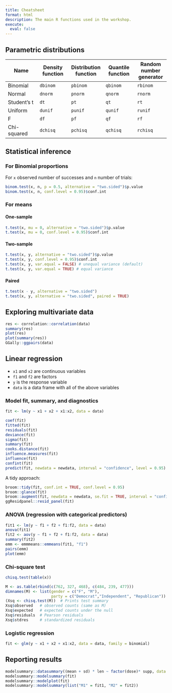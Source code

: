 ```yaml
---
title: Cheatsheet
format: html
description: The main R functions used in the workshop. 
execute:
  eval: false
---
```




## Parametric distributions


Name | Density function | Distribution function | Quantile function | Random number generator
--- | --- | --- | --- | ---
Binomial | `dbinom` | `pbinom` | `qbinom` | `rbinom`
Normal | `dnorm` | `pnorm` | `qnorm` | `rnorm`
Student's t | `dt` | `pt` | `qt` | `rt`
Uniform | `dunif` | `punif` | `qunif` | `runif`
F | `df` | `pf` | `qf` | `rf`
Chi-squared | `dchisq` | `pchisq` | `qchisq` | `rchisq`


## Statistical inference

### For Binomial proportions 

For `x` observed number of successes and `n` number of trials:


```r
binom.test(x, n, p = 0.5, alternative = "two.sided")$p.value
binom.test(x, n, conf.level = 0.95)$conf.int
```

### For means

#### One-sample

```r
t.test(x, mu = 0, alternative = "two.sided")$p.value
t.test(x, mu = 0, conf.level = 0.95)$conf.int
```

#### Two-sample

```r
t.test(x, y, alternative = "two.sided")$p.value
t.test(x, y, conf.level = 0.95)$conf.int
t.test(x, y, var.equal = FALSE) # unequal variance (default)
t.test(x, y, var.equal = TRUE) # equal variance
```

#### Paired

```r
t.test(x - y, alternative = "two.sided")
t.test(x, y, alternative = "two.sided", paired = TRUE)
```

## Exploring multivariate data 

```r
res <- correlation::correlation(data)
summary(res)
plot(res)
plot(summary(res))
GGally::ggpairs(data)
```

## Linear regression

- `x1` and `x2` are continuous variables
- `f1` and `f2` are factors
- `y` is the response variable
- `data` is a data frame with all of the above variables

### Model fit, summary, and diagnostics

```r
fit <- lm(y ~ x1 + x2 + x1:x2, data = data)
```

```r
coef(fit)
fitted(fit)
residuals(fit)
deviance(fit)
sigma(fit)
summary(fit)
cooks.distance(fit)
influence.measures(fit)
influence(fit)
confint(fit)
predict(fit, newdata = newdata, interval = "confidence", level = 0.95)
```

A tidy approach:

```r
broom::tidy(fit, conf.int = TRUE, conf.level = 0.95)
broom::glance(fit)
broom::augment(fit, newdata = newdata, se.fit = TRUE, interval = "confidence", conf.level = 0.95)
ggResidpanel::resid_panel(fit)
```

### ANOVA (regression with categorical predictors)

```r
fit1 <- lm(y ~ f1 + f2 + f1:f2, data = data)
anova(fit1)
fit2 <- aov(y ~ f1 + f2 + f1:f2, data = data)
summary(fit2)
emm <- emmmeans::emmeans(fit1, "f1")
pairs(emm)
plot(emm)
```

### Chi-square test 

```r
chisq.test(table(x))

M <- as.table(rbind(c(762, 327, 468), c(484, 239, 477)))
dimnames(M) <- list(gender = c("F", "M"),
                    party = c("Democrat","Independent", "Republican"))
(Xsq <- chisq.test(M))  # Prints test summary
Xsq$observed   # observed counts (same as M)
Xsq$expected   # expected counts under the null
Xsq$residuals  # Pearson residuals
Xsq$stdres     # standardized residuals
```


### Logistic regression

```r
fit <- glm(y ~ x1 + x2 + x1:x2, data = data, family = binomial)
```



## Reporting results 

```r
modelsummary::datasummary((mean + sd) * len ~ factor(dose)* supp, data = ToothGrowth)
modelsummary::modelsummary(fit)
modelsummary::modelplot(fit)
modelsummary::modelsummary(list("M1" = fit1, "M2" = fit2))
```


